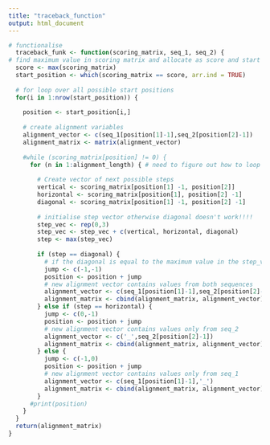 ```yaml
---
title: "traceback_function"
output: html_document
---
```


```r
# functionalise
  traceback_funk <- function(scoring_matrix, seq_1, seq_2) {
# find maximum value in scoring matrix and allocate as score and start position
  score <- max(scoring_matrix)
  start_position <- which(scoring_matrix == score, arr.ind = TRUE)
  
  # for loop over all possible start positions
  for(i in 1:nrow(start_position)) {
    
    position <- start_position[i,]
    
    # create alignment variables
    alignment_vector <- c(seq_1[position[1]-1],seq_2[position[2]-1])
    alignment_matrix <- matrix(alignment_vector)
    
    #while (scoring_matrix[position] != 0) {
      for (n in 1:alignment_length) { # need to figure out how to loop over length
        
        # Create vector of next possible steps
        vertical <- scoring_matrix[position[1] -1, position[2]]
        horizontal <- scoring_matrix[position[1], position[2] -1]
        diagonal <- scoring_matrix[position[1] -1, position[2] -1]
        
        # initialise step vector otherwise diagonal doesn't work!!!!
        step_vec <- rep(0,3)
        step_vec <- step_vec + c(vertical, horizontal, diagonal)
        step <- max(step_vec)
      
        if (step == diagonal) {
          # if the diagonal is equal to the maximum value in the step_vec, position moves up and left
          jump <- c(-1,-1)
          position <- position + jump
          # new alignment vector contains values from both sequences
          alignment_vector <- c(seq_1[position[1]-1],seq_2[position[2]-1])
          alignment_matrix <- cbind(alignment_matrix, alignment_vector)
        } else if (step == horizontal) {
          jump <- c(0,-1)
          position <- position + jump
          # new alignment vector contains values only from seq_2
          alignment_vector <- c('_',seq_2[position[2]-1])
          alignment_matrix <- cbind(alignment_matrix, alignment_vector)
        } else {
          jump <- c(-1,0)
          position <- position + jump
          # new alignment vector contains values only from seq_1
          alignment_vector <- c(seq_1[position[1]-1],'_')
          alignment_matrix <- cbind(alignment_matrix, alignment_vector)
        }
      #print(position)
    }
  }
  return(alignment_matrix)
}
```